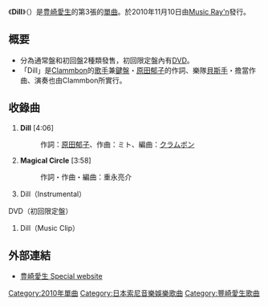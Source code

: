 {{Infobox Single 
| Name           = Dill
| Artist         = [[豊崎愛生|豊崎愛生]]
| Album          =
| A-side         = 
| B-side         = Magical Circle
| Released       = 2010年11月10日
| Format         = [[單曲|單曲]]
| Recorded       = 2010年<br>{{JPN}}
| Genre          = [[J-POP|J-POP]]
| Length         = 12分07秒
| Label          = [[Music_Ray'n|Music Ray'n]]
| Writer         = [[原田郁子|原田郁子]]（作詞 #1）<br/>ミト（作曲 #1）<br/>重永亮介（作詞・作曲  #2）
| Producer       = 
| Certification  =
| Chart position =  * 週間14位<small>（[[ORICON|ORICON]]）</small> 
* 每日11位<small>（ORICON）</small> 
| Last single    = [[尋找另一個我|尋找另一個我]] <br/> （2010年）
| This single    = '''Dill''' <br/> （2010年）
| Next single    = [[春風_SHUN_PU|春風 SHUN PU]] <br/> （2010年）
}}
《'''Dill'''》（{{lang-ja|ディル}}）是[[豊崎愛生|豊崎愛生]]的第3張的[[單曲|單曲]]。於2010年11月10日由[[Music_Ray'n|Music Ray'n]]發行。

== 概要 ==
* 分為通常盤和初回盤2種類發售，初回限定盤內有[[DVD|DVD]]。
*「Dill」是[[Clammbon|Clammbon]]的[[歌手|歌手]]兼[[鍵盤|鍵盤]]・[[原田郁子|原田郁子]]的作詞、樂隊[[貝斯手|貝斯手]]・擔當作曲、演奏也由Clammbon所實行。

== 收錄曲 ==
# '''Dill''' [4:06]
#: 作詞：[[原田郁子|原田郁子]]、作曲：ミト、編曲：[[クラムボン|クラムボン]]
# '''Magical Circle''' [3:58]
#: 作詞・作曲・編曲：重永亮介
# Dill（Instrumental）

; DVD（初回限定盤）
# Dill（Music Clip）

== 外部連結 ==
* [https://web.archive.org/web/20100314191324/http://www.toyosakiaki.com/ 豊崎愛生 Special website]
{{豐崎愛生}}
[[Category:2010年單曲|Category:2010年單曲]]
[[Category:日本索尼音樂娛樂歌曲|Category:日本索尼音樂娛樂歌曲]]
[[Category:豐崎愛生歌曲|Category:豐崎愛生歌曲]]